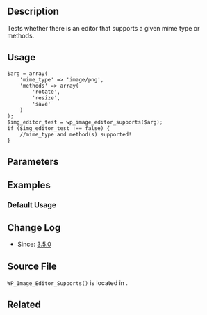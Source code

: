 == Description ==

Tests whether there is an editor that supports a given mime type or methods.

== Usage ==

<pre>
$arg = array(
	'mime_type' => 'image/png',
	'methods' => array(
		'rotate',
		'resize',
		'save'
	)
);
$img_editor_test = wp_image_editor_supports($arg);
if ($img_editor_test !== false) {
	//mime_type and method(s) supported!
}
</pre>

== Parameters ==

== Examples ==

=== Default Usage ===

== Change Log ==

* Since: [[Version_3.5|3.5.0]]

== Source File ==

<tt>WP_Image_Editor_Supports()</tt> is located in {{Trac|wp-includes/media.php}}.

== Related ==